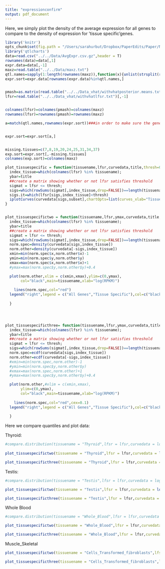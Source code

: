 ```yaml
---
title: "expressionconfirm"
output: pdf_document
---
```




Here, we simply plot the density of the average expression for all genes to compare to the density of expression for 'tissue specific'genes.

```r

library('knitr')
opts_chunk$set(fig.path = "/Users/sarahurbut/Dropbox/PaperEdits/Paper/NGrevision/Figureswithres/") 
library('qtlcharts')
data=read.csv("../../Data/AvgExpr.csv.gz",header = T)
rownames(data)=data[,1]
expr.data=data[,-1]
maxz=read.table("../../Data/maxz.txt")
qtl.names=sapply(1:length(rownames(maxz)),function(x){unlist(strsplit(rownames(maxz)[x], "[_]"))[[1]]})
expr.sort=expr.data[rownames(expr.data)%in%qtl.names,]


pmash=as.matrix(read.table("../../Data_vhat/withvhatposterior.means.txt")[,-1])
lfsr=read.table("../../Data_vhat/withvhatlfsr.txt")[,-1]


colnames(lfsr)=colnames(pmash)=colnames(maxz)
rownames(lfsr)=rownames(pmash)=rownames(maxz)

a=match(qtl.names,rownames(expr.sort))###in order to make sure the gene names are the same in both


expr.sort=expr.sort[a,]


missing.tissues=c(7,8,19,20,24,25,31,34,37)
exp.sort=expr.sort[,-missing.tissues]
colnames(exp.sort)=colnames(maxz)
```

```r
plot_tissuespecific = function(tissuename,lfsr,curvedata,title,thresh=0.05,subset=1:44){
  index_tissue=which(colnames(lfsr) %in% tissuename);
  ybar=title
  ##create a matrix showing whether or not lfsr satisfies threshold
  sigmat = lfsr <= thresh;
  sigs=which(rowSums(sigmat[,index_tissue,drop=FALSE])==length(tissuename) & rowSums(sigmat[,-index_tissue,drop=FALSE])==0)
  sigs.it=which(lfsr[sigs,index_tissue]<thresh)
  iplotCurves(curvedata[sigs,subset],chartOpts=list(curves_xlab="Tissue",curves_ylab=ybar))
}  


plot_tissuespecifictwo = function(tissuename,lfsr,ymax,curvedata,title,thresh=0.05,subset=1:44,exclude=0.01){
  index_tissue=which(colnames(lfsr) %in% tissuename);
  ybar=title
  ##create a matrix showing whether or not lfsr satisfies threshold
  sigmat = lfsr <= thresh;
  sigs=which(rowSums(sigmat[,index_tissue,drop=FALSE])==length(tissuename) & rowSums(sigmat[,-index_tissue,drop=FALSE])==0)##determine which are significant in only testis
  norm.spec=density(curvedata[sigs,index_tissue])
  norm.other=density(curvedata[-sigs,index_tissue])
  xmin=min(norm.spec$x,norm.other$x)-1
  ymin=min(norm.spec$y,norm.other$y)
  xmax=max(norm.spec$x,norm.other$x)+1
  #ymax=max(norm.spec$y,norm.other$y)+0.4

  plot(norm.other,xlim = c(xmin,xmax),ylim=c(0,ymax),
       col="black",main=tissuename,xlab="log(RPKM)")
  
    lines(norm.spec,col="red")
  legend("right",legend = c("All Genes","Tissue Specific"),col=c("black","red"),pch=c(1,1))
  
  } 




plot_tissuespecificthree= function(tissuename,lfsr,ymax,curvedata,title,thresh=0.05,subset=1:44,exclude=0.01){
  index_tissue=which(colnames(lfsr) %in% tissuename);
  ybar=title
  ##create a matrix showing whether or not lfsr satisfies threshold
  sigmat = lfsr <= thresh;
  sigs=which(rowSums(sigmat[,index_tissue,drop=FALSE])==length(tissuename) & rowSums(sigmat[,-index_tissue,drop=FALSE])==0)##determine which are significant in only testis
  norm.spec=ecdf(curvedata[sigs,index_tissue])
  norm.other=ecdf(curvedata[-sigs,index_tissue])
  #xmin=min(norm.spec,norm.other)-1
  #ymin=min(norm.spec$y,norm.other$y)
  #xmax=max(norm.spec,norm.other)+1
  #ymax=max(norm.spec$y,norm.other$y)+0.4

  plot(norm.other,#xlim = c(xmin,xmax),
       ylim=c(0,ymax),
       col="black",main=tissuename,xlab="log(RPKM)")
  
    lines(norm.spec,col="red",cex=0.1)
  legend("right",legend = c("All Genes","Tissue Specific"),col=c("black","red"),pch=c(1,1))
  
  } 


```

Here we compare quantiles and plot data:

Thyroid:
```r
#compare.distribution(tissuename = "Thyroid",lfsr = lfsr,curvedata = log(exp.sort),thresh = 0.05 )
  
plot_tissuespecifictwo(tissuename = "Thyroid",lfsr = lfsr,curvedata = log(exp.sort),title = "Test",thresh = 0.05,ymax=0.5 )

plot_tissuespecificthree(tissuename = "Thyroid",lfsr = lfsr,curvedata = log(exp.sort),title = "Test",thresh = 0.05,ymax=1 )

```

Testis:



```r
#compare.distribution(tissuename = "Testis",lfsr = lfsr,curvedata = log(exp.sort),thresh = 0.05)

plot_tissuespecifictwo(tissuename = "Testis",lfsr = lfsr,curvedata = log(exp.sort),title = "Test",thresh = 0.05 ,ymax=0.5)

plot_tissuespecificthree(tissuename = "Testis",lfsr = lfsr,curvedata = log(exp.sort),title = "Test",thresh = 0.05 ,ymax=1)
```

Whole Blood

```r
#compare.distribution(tissuename = "Whole_Blood",lfsr = lfsr,curvedata = log(exp.sort),thresh = 0.05 )

plot_tissuespecifictwo(tissuename = "Whole_Blood",lfsr = lfsr,curvedata = log(exp.sort),title = "Test",thresh = 0.05,ymax=0.5)

plot_tissuespecificthree(tissuename = "Whole_Blood",lfsr = lfsr,curvedata = log(exp.sort),title = "Test",thresh = 0.05 ,ymax=1)
```

Muscle_Skeletal
```r
plot_tissuespecifictwo(tissuename = "Cells_Transformed_fibroblasts",lfsr = lfsr,curvedata = log(exp.sort),title = "Test",thresh = 0.05,ymax=0.5)

plot_tissuespecificthree(tissuename = "Cells_Transformed_fibroblasts",lfsr = lfsr,curvedata = log(exp.sort),title = "Test",thresh = 0.05 ,ymax=1)
```





